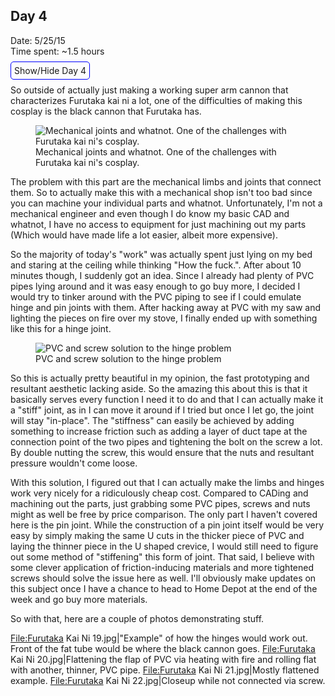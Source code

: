 ==Day 4==
Date: 5/25/15<br />
Time spent: ~1.5 hours

<span class="mw-customtoggle-furutaka-day4" style="border:1px solid blue; border-radius: 5px;padding:5px">Show/Hide Day 4</span>
<div class="mw-collapsible mw-collapsed" id="mw-customcollapsible-furutaka-day4">
So outside of actually just making a working super arm cannon that characterizes Furutaka kai ni a lot, one of the difficulties of making this cosplay is the black cannon that Furutaka has.

[[File:Furutaka Kai Ni 17.png|thumb|Mechanical joints and whatnot. One of the challenges with Furutaka kai ni's cosplay.]]

The problem with this part are the mechanical limbs and joints that connect them. So to actually make this with a mechanical shop isn't too bad since you can machine your individual parts and whatnot. Unfortunately, I'm not a mechanical engineer and even though I do know my basic CAD and whatnot, I have no access to equipment for just machining out my parts (Which would have made life a lot easier, albeit more expensive).

So the majority of today's "work" was actually spent just lying on my bed and staring at the ceiling while thinking "How the fuck.". After about 10 minutes though, I suddenly got an idea. Since I already had plenty of PVC pipes lying around and it was easy enough to go buy more, I decided I would try to tinker around with the PVC piping to see if I could emulate hinge and pin joints with them. After hacking away at PVC with my saw and lighting the pieces on fire over my stove, I finally ended up with something like this for a hinge joint.

[[File:Furutaka Kai Ni 18.jpg|thumb|PVC and screw solution to the hinge problem]]

So this is actually pretty beautiful in my opinion, the fast prototyping and resultant aesthetic lacking aside. So the amazing this about this is that it basically serves every function I need it to do and that I can actually make it a "stiff" joint, as in I can move it around if I tried but once I let go, the joint will stay "in-place". The "stiffness" can easily be achieved by adding something to increase friction such as adding a layer of duct tape at the connection point of the two pipes and tightening the bolt on the screw a lot. By double nutting the screw, this would ensure that the nuts and resultant pressure wouldn't come loose. 

With this solution, I figured out that I can actually make the limbs and hinges work very nicely for a ridiculously cheap cost. Compared to CADing and machining out the parts, just grabbing some PVC pipes, screws and nuts might as well be free by price comparison. The only part I haven't covered here is the pin joint. While the construction of a pin joint itself would be very easy by simply making the same U cuts in the thicker piece of PVC and laying the thinner piece in the U shaped crevice, I would still need to figure out some method of "stiffening" this form of joint. That said, I believe with some clever application of friction-inducing materials and more tightened screws should solve the issue here as well. I'll obviously make updates on this subject once I have a chance to head to Home Depot at the end of the week and go buy more materials.

So with that, here are a couple of photos demonstrating stuff.

<gallery heights=300px widths=200px>
File:Furutaka Kai Ni 19.jpg|"Example" of how the hinges would work out. Front of the fat tube would be where the black cannon goes.
File:Furutaka Kai Ni 20.jpg|Flattening the flap of PVC via heating with fire and rolling flat with another, thinner, PVC pipe.
File:Furutaka Kai Ni 21.jpg|Mostly flattened example.
File:Furutaka Kai Ni 22.jpg|Closeup while not connected via screw.
</gallery>
</div>